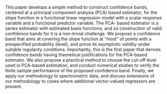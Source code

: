 This paper develops a simple method to construct confidence bands,
centered at a principal component analysis (PCA) based estimator, for
the slope function in a functional linear regression model with a scalar
response variable and a functional predictor variable. The PCA- based
estimator is a series estimator with estimated basis functions, and so
construction of valid confidence bands for it is a non-trivial
challenge. We propose a confidence band that aims at covering the slope
function at “most” of points with a prespecified probability (level),
and prove its asymptotic validity under suitable regularity conditions.
Importantly, this is the first paper that derives confidence bands
having theoretical justifications for the PCA-based estimator. We also
propose a practical method to choose the cut-off level used in PCA-based
estimation, and conduct numerical studies to verify the finite sample
performance of the proposed confidence band. Finally, we apply our
methodology to spectrometric data, and discuss extensions of our
methodology to cases where additional vector-valued regressors are
present.
